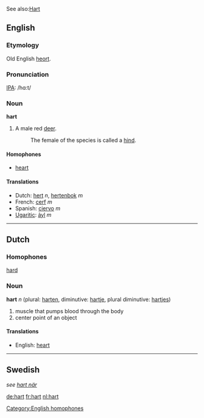 See also:[[Hart]]

==English==
===Etymology===
Old English [[heort]].

===Pronunciation===
[[IPA]]: /hɑ:t/

===Noun===
'''hart'''

# A male red [[deer]].
#: The female of the species is called a [[hind]].

====Homophones====
*[[heart]]
[[Category:English homophones]]

====Translations====
*Dutch: [[hert]] ''n'', [[hertenbok]] ''m''
*French: [[cerf]] ''m''
*Spanish: [[ciervo]] ''m''
*[[Ugaritic]]: [[ảyl]] ''m''

----
==Dutch==
===Homophones===
[[hard]]
===Noun===

'''hart''' ''n'' (plural: [[harten]], diminutive: [[hartje]], plural diminutive: [[hartjes]])

#muscle that pumps blood through the body
#center point of an object

====Translations====
*English: [[heart]]

----
==Swedish==
''see [[hart när]]''

[[de:hart]]
[[fr:hart]]
[[nl:hart]]